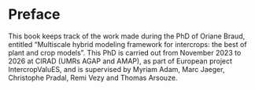 # Preface {.unnumbered}

This book keeps track of the work made during the PhD of Oriane Braud, 
entitled "Multiscale hybrid modeling framework for intercrops: the best of plant and crop models".
This PhD is carried out from November 2023 to 2026 at CIRAD (UMRs AGAP and AMAP), as part of European project IntercropValuES, 
and is supervised by Myriam Adam, Marc Jaeger, Christophe Pradal, Remi Vezy and Thomas Arsouze. 
